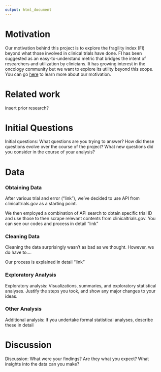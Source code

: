 ```yaml
---
output: html_document
---
```


# Motivation

Our motivation behind this project is to explore the fragility index (FI) beyond what those involved in clinical trials have done. FI has been suggested as an easy-to-understand metric that bridges the intent of researchers and utilization by clinicians. It has growing interest in the oncology community but we want to explore its utility beyond this scope. You can go [here](proj_background.html) to learn more about our motivation. 

# Related work

insert prior research?

# Initial Questions

Initial questions: What questions are you trying to answer? How did these questions evolve over the course of the project? What new questions did you consider in the course of your analysis?

# Data

### Obtaining Data

After various trial and error ("link"), we've decided to use API from clinicaltrials.gov as a starting point. 

We then employed a combination of API search to obtain specific trial ID and use those to then scrape relevant contents from clinicaltrials.gov. You can see our codes and process in detail "link"

### Cleaning Data

Cleaning the data surprisingly wasn't as bad as we thought. However, we do have to....

Our process is explained in detail "link"

### Exploratory Analysis
Exploratory analysis: Visualizations, summaries, and exploratory statistical analyses. Justify the steps you took, and show any major changes to your ideas.

### Other Analysis

Additional analysis: If you undertake formal statistical analyses, describe these in detail

# Discussion

Discussion: What were your findings? Are they what you expect? What insights into the data can you make?
